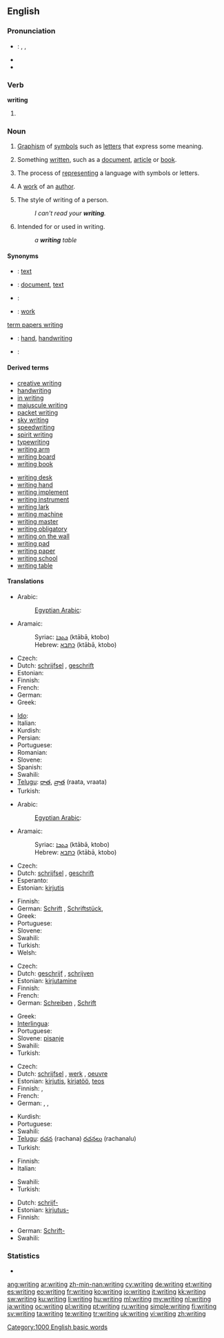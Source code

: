 ==English==

===Pronunciation===
* {{italbrac|UK, US}}: {{enPR|rĭtʹĭng}}, {{IPA|/ˈraɪtɪŋ/}}, {{SAMPA|/"raItIN/}}
* {{audio|en-us-writing.ogg|Audio (US)}}
* {{rhymes|aɪtɪŋ}}

===Verb===
'''writing'''

# {{present participle of|write}}

===Noun===
{{en-noun|s|-}}
{{wikipedia}}

# {{uncountable}} [[graphism|Graphism]] of [[symbol]]s such as [[letter]]s that express some meaning.
# {{uncountable}} Something [[written]], such as a [[document]], [[article]] or [[book]].
# {{uncountable}} The process of [[represent]]ing a language with symbols or letters.
# {{countable}} A [[work]] of an [[author]].
# {{countable}} The style of writing of a person.
#: ''I can't read your '''writing'''.''
# {{italbrac|as a modifier}} Intended for or used in writing.
#: ''a '''writing''' table''

====Synonyms====
* {{italbrac|written letters or symbols that express some meaning}}: [[text]]
* {{italbrac|something written}}: [[document]], [[text]]
* {{italbrac|process of representing a language with symbols or letters}}:
* {{italbrac|work of an author}}: [[work]]
[http://www.ghostpapers.com/custom-writing/term-papers-writing-service.html term papers writing]

* {{italbrac|the style of writing of a person}}: [[hand]], [[handwriting]]
* {{italbrac|intended for or used in writing}}:

====Derived terms====
{{rel-top|Terms derived from ''writing''}}
* [[creative writing]]
* [[handwriting]]
* [[in writing]]
* [[majuscule writing]]
* [[packet writing]]
* [[sky writing]]
* [[speedwriting]]
* [[spirit writing]]
* [[typewriting]]<!--noun-->
* [[writing arm]]
* [[writing board]]
* [[writing book]]
{{rel-mid}}
* [[writing desk]]
* [[writing hand]]
* [[writing implement]]
* [[writing instrument]]
* [[writing lark]]
* [[writing machine]]
* [[writing master]]
* [[writing obligatory]]
* [[writing on the wall]]
* [[writing pad]]
* [[writing paper]]
* [[writing school]]
* [[writing table]]
{{rel-bottom}}

====Translations====
{{trans-top|written letters or symbols that express some meaning}}
* Arabic: {{t-|ar|كتابة|f|tr=kitaaba}}
*: [[Egyptian Arabic]]: {{tø|arz|كتابة|f|tr=ketaba|sc=Arab}}
* Aramaic:
*: Syriac: [[ܟܬܒܐ]] (ktābā, ktobo) {{m}}
*: Hebrew: [[כתבא]] (ktābā, ktobo) {{m}}
* Czech: {{t-|cs|písmo|n}}
* Dutch: [[schrijfsel]] {{n}}, [[geschrift]] {{n}}
* Estonian: {{t-|et|kiri}}
* Finnish: {{t+|fi|kirjoitus}}
* French: {{t+|fr|écriture|f}}
* German: {{t+|de|Schrift|f}}
* Greek: {{t+|el|γραφή|f|tr=grafí}}
{{trans-mid}}
* [[Ido]]: {{t|io|skribado|xs=Ido}}
* Italian: {{t+|it|scrittura|f}}
* Kurdish: {{ku-Arab|[[نوسین]]}}
* Persian: {{t|fa|نوشته|tr=nevešte|xs=Persian}}
* Portuguese: {{t+|pt|escrita|f}}
* Romanian: {{t|ro|scriere|f}}
* Slovene: {{t+|sl|pisava|f}}
* Spanish: {{t+|es|escritura|f}}
* Swahili: {{t+|sw|andiko|xs=Swahili}}
* [[Telugu]]: [[రాత]], [[వ్రాత]] (raata, vraata)
* Turkish: {{t+|tr|yazı}}
{{trans-bottom}}

{{trans-top|something written}}
* Arabic: {{t|ar|كتابة|f|tr=kitaaba|sc=Arab}}
*: [[Egyptian Arabic]]: {{tø|arz|كتابة|f|tr=ketaaba|sc=Arab}}
* Aramaic:
*: Syriac: [[ܟܬܒܐ]] (ktābā, ktobo) {{m}}
*: Hebrew: [[כתבא]] (ktābā, ktobo) {{m}}
* Czech: {{t-|cs|spis|m}}
* Dutch: [[schrijfsel]] {{n}}, [[geschrift]] {{n}}
* Esperanto: {{t|eo|skribaĵo}}
* Estonian: [[kirjutis]]
{{trans-mid}}
* Finnish: {{t+|fi|kirjoitus}}
* German: [[Schrift]] {{f}}, [[Schriftstück]], {{n}}
* Greek: {{t+|el|γραπτό|f|tr=graptó}}
* Portuguese: {{t+|pt|escrita|f}}
* Slovene: {{t-|sl|zapis|m}}
* Swahili: {{t|sw|maandiko|xs=Swahili}}
* Turkish: {{t+|tr|yazı}}
* Welsh: {{t|cy|ysgrif}}
{{trans-bottom}}

{{trans-top|the process of representing a language}}
* Czech: {{t-|cs|psaní|n}}
* Dutch: [[geschrijf]] {{n}}, [[schrijven]] {{n}}
* Estonian: [[kirjutamine]]
* Finnish: {{t+|fi|kirjoittaminen}}
* French: {{t+|fr|écriture|f}}
* German: [[Schreiben]] {{n}}, {{italbrac|only idiomatic}} [[Schrift]] {{f}}
{{trans-mid}}
* Greek: {{t+|el|γραφή|f|tr=grafí}}
* [[Interlingua]]: {{t|ia|scriptura}}
* Portuguese: {{t+|pt|escrita|f}}
* Slovene: [[pisanje]] {{n}}
* Swahili: {{t|sw|maandiko|xs=Swahili}}
* Turkish: {{t+|tr|yazı}}
{{trans-bottom}}

{{trans-top|a work of an author}}
* Czech: {{t-|cs|spis|m}}
* Dutch: [[schrijfsel]] {{n}}, [[werk]] {{n}}, [[oeuvre]] {{n}}
* Estonian: [[kirjutis]], [[kirjatöö]], [[teos]]
* Finnish: {{t+|fi|kirjoitus}}, {{t+|fi|teos}}
* French: {{t+|fr|œuvre|f}}
* German: {{t+|de|Schrift|f}}, {{t+|de|Arbeit|f}}, {{t+|de|Werk|n}}
{{trans-mid}}
* Kurdish: {{ku-Arab|[[نوسین]]}}
* Portuguese: {{t+|pt|obra|f}}
* Swahili: {{t|sw|maandiko|xs=Swahili}}
* [[Telugu]]: [[రచన]] (rachana) {{italbrac|usually plural}} [[రచనలు]] (rachanalu)
* Turkish: {{t+|tr|yazı}}
{{trans-bottom}}

{{trans-top|style of writing of a person}}
* Finnish: {{t+|fi|käsiala}}
* Italian: {{t+|it|scrittura|f}}
{{trans-mid}}
* Swahili: {{t|sw|maandiko|xs=Swahili}}
* Turkish: {{t+|tr|yazı}}
{{trans-bottom}}

{{trans-top|made for or used in writing}}
* Dutch: [[schrijf-]]
* Estonian: [[kirjutus-]]
* Finnish: {{t|fi|kirjoitus-}}
{{trans-mid}}
* German: [[Schrift-]]
* Swahili: {{t|sw|maandiko|xs=Swahili}}
{{trans-bottom}}

===Statistics===
* {{rank|expected|considered|proper|758|writing|allowed|per|result}}

[[Category:1000 English basic words]]

[[ang:writing]]
[[ar:writing]]
[[zh-min-nan:writing]]
[[cy:writing]]
[[de:writing]]
[[et:writing]]
[[es:writing]]
[[eo:writing]]
[[fr:writing]]
[[ko:writing]]
[[io:writing]]
[[it:writing]]
[[kk:writing]]
[[sw:writing]]
[[ku:writing]]
[[li:writing]]
[[hu:writing]]
[[ml:writing]]
[[my:writing]]
[[nl:writing]]
[[ja:writing]]
[[oc:writing]]
[[pl:writing]]
[[pt:writing]]
[[ru:writing]]
[[simple:writing]]
[[fi:writing]]
[[sv:writing]]
[[ta:writing]]
[[te:writing]]
[[tr:writing]]
[[uk:writing]]
[[vi:writing]]
[[zh:writing]]
